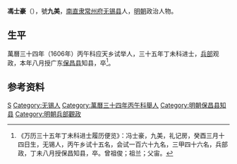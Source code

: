 '''馮士豪'''（{{bd|？||？||}}），號'''九美'''，[[南直隶|南直隶]][[常州府|常州府]][[无锡县|无锡县]]人，[[明朝|明朝]]政治人物。

== 生平 ==
萬曆三十四年（1606年）丙午科应天乡试举人，三十五年丁未科进士，[[兵部|兵部]]观政，本年八月授广东[[保昌县|保昌县]]知县，卒<ref>《万历三十五年丁未科进士履历便览》：冯士豪，九美，礼记房，癸酉三月十四日生，无锡人，丙午乡试十五名，会试一百六十九名，三甲四十六名，兵部政，丁未八月授保昌知县，卒。曾祖俊；祖兰；父宙。</ref>。

==参考资料==
{{reflist}}

{{萬曆三十五年丁未科殿試金榜}}

{{Authority control}}

{{DEFAULTSORT:}}
[[Category:馮姓|S]]
[[Category:无锡人|Category:无锡人]]
[[Category:萬曆三十四年丙午科舉人|Category:萬曆三十四年丙午科舉人]]
[[Category:明朝保昌县知县|Category:明朝保昌县知县]]
[[Category:明朝兵部觀政|Category:明朝兵部觀政]]


{{明朝人物小作品}}